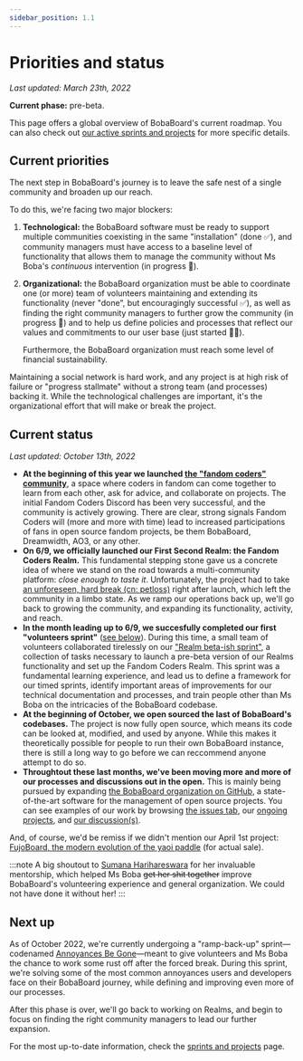 ```yaml
---
sidebar_position: 1.1
---
```


# Priorities and status

_Last updated: March 23th, 2022_

**Current phase:** pre-beta.

This page offers a global overview of BobaBoard's current roadmap. You can also check out [our active sprints and projects](./sprints-and-projects)
for more specific details.

## Current priorities

The next step in BobaBoard's journey is to leave the safe nest of a single community and broaden up our reach.

To do this, we're facing two major blockers:

1. **Technological:** the BobaBoard software must be ready to support multiple communities coexisting
   in the same "installation" (done ✅), and community managers must have access to a baseline level of
   functionality that allows them to manage the community without Ms Boba's _continuous_ intervention
   (in progress 💨).
2. **Organizational:** the BobaBoard organization must be able to coordinate one (or more) team of
   volunteers maintaining and extending its functionality (never "done", but encouragingly successful ✅),
   as well as finding the right community managers to further grow the community (in progress 💨) and
   to help us define policies and processes that reflect our values and commitments to our user base
   (just started 🚶‍♀️).

   Furthermore, the BobaBoard organization must reach some level of financial sustainability.

Maintaining a social network is hard work, and any project is at high risk of failure or "progress stallmate"
without a strong team (and processes) backing it. While the technological challenges are important, it's
the organizational effort that will make or break the project.

## Current status

_Last updated: October 13th, 2022_

- **At the beginning of this year we launched [the "fandom coders" community](https://www.fancoders.com/)**,
  a space where coders in fandom can come together to learn from each other, ask for advice, and collaborate on projects.
  The initial Fandom Coders Discord has been very successful, and the community is actively growing. There are clear, strong
  signals Fandom Coders will (more and more with time) lead to increased participations of fans in open source fandom projects,
  be them BobaBoard, Dreamwidth, AO3, or any other.
- **On 6/9, we officially launched our First Second Realm: the Fandom Coders Realm.** This fundamental stepping stone
  gave us a concrete idea of where we stand on the road towards a multi-community platform: _close enough to taste it_. Unfortunately,
  the project had to take [an unforeseen, hard break (cn: petloss)](https://at.tumblr.com/bobaboard/689974406979747840/41tes3h4y9ba) right
  after launch, which left the community in a limbo state. As we ramp our operations back up, we'll go back to growing the community,
  and expanding its functionality, activity, and reach.
- **In the month leading up to 6/9, we succesfully completed our first "volunteers sprint"** ([see below](#current-sprints)).
  During this time, a small team of volunteers collaborated tirelessly on our ["Realm beta-ish sprint"](https://github.com/orgs/BobaBoard/projects/6),
  a collection of tasks necessary to launch a pre-beta version of our Realms functionality and set up the Fandom Coders Realm. This sprint
  was a fundamental learning experience, and lead us to define a framework for our timed sprints, identify important areas of improvements
  for our technical documentation and processes, and train people other than Ms Boba on the intricacies of the BobaBoard codebase.
- **At the beginning of October, we open sourced the last of BobaBoard's codebases.** The project is now fully open source, which
  means its code can be looked at, modified, and used by anyone. While this makes it theoretically possible for people to run their
  own BobaBoard instance, there is still a long way to go before we can reccommend anyone attempt to do so.
- **Throughtout these last months, we've been moving more and more of our processes and discussions out in the open.** This is
  mainly being pursued by expanding [the BobaBoard organization on GitHub](https://github.com/orgs/BobaBoard), a state-of-the-art software
  for the management of open source projects. You can see examples of our work by browsing [the issues tab](https://github.com/BobaBoard/issues/issues),
  our [ongoing projects](https://github.com/orgs/BobaBoard/projects?query=is%3Aopen), and [our discussion(s)](https://github.com/BobaBoard/issues/discussions/98).

And, of course, we'd be remiss if we didn't mention our April 1st project: [FujoBoard, the modern evolution of the yaoi paddle](https://www.fujoboard.com/)
(for actual sale).

:::note
A big shoutout to [Sumana Harihareswara](https://www.harihareswara.net/) for her invaluable mentorship, which helped Ms Boba ~~get her shit together~~
improve BobaBoard's volunteering experience and general organization. We could not have done it without her!
:::

## Next up

As of October 2022, we're currently undergoing a "ramp-back-up" sprint—codenamed [Annoyances Be Gone](https://github.com/orgs/BobaBoard/projects/5)—meant
to give volunteers and Ms Boba the chance to work some rust off after the forced break. During this sprint, we're solving some of the
most common annoyances users and developers face on their BobaBoard journey, while defining and improving even more of our
processes.

After this phase is over, we'll go back to working on Realms, and begin to focus on finding the right community managers
to lead our further expansion.

For the most up-to-date information, check the [sprints and projects](./sprints-and-projects) page.
